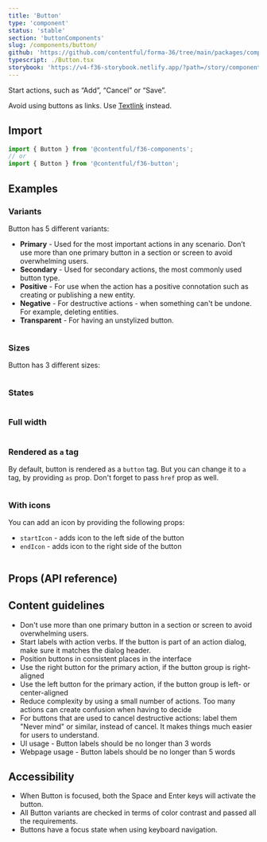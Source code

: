 ```yaml
---
title: 'Button'
type: 'component'
status: 'stable'
section: 'buttonComponents'
slug: /components/button/
github: 'https://github.com/contentful/forma-36/tree/main/packages/components/button'
typescript: ./Button.tsx
storybook: 'https://v4-f36-storybook.netlify.app/?path=/story/components-button--basic'
---
```


Start actions, such as “Add”, “Cancel” or “Save”.

Avoid using buttons as links. Use [Textlink](/components/text-link) instead.

## Import

```js static=true
import { Button } from '@contentful/f36-components';
// or
import { Button } from '@contentful/f36-button';
```

## Examples

### Variants

Button has 5 different variants:

- **Primary** - Used for the most important actions in any scenario. Don’t use more than one primary button in a section or screen to avoid overwhelming users.
- **Secondary** - Used for secondary actions, the most commonly used button type.
- **Positive** - For use when the action has a positive connotation such as creating or publishing a new entity.
- **Negative** - For destructive actions - when something can't be undone. For example, deleting entities.
- **Transparent** - For having an unstylized button.

```jsx file=../../examples/ButtonVariantsExample.tsx

```

### Sizes

Button has 3 different sizes:

```jsx file=../../examples/ButtonSizesExample.tsx

```

### States

```jsx file=../../examples/ButtonStatesExample.tsx

```

### Full width

```jsx file=../../examples/ButtonFullWidthExample.tsx

```

### Rendered as `a` tag

By default, button is rendered as a `button` tag. But you can change it to `a` tag, by providing `as` prop. Don't forget to pass `href` prop as well.

```jsx file=../../examples/ButtonAsAExample.tsx

```

### With icons

You can add an icon by providing the following props:

- `startIcon` - adds icon to the left side of the button
- `endIcon` - adds icon to the right side of the button

```jsx file=../../examples/ButtonWithIconExample.tsx

```

## Props (API reference)

<PropsTable of="Button" />

## Content guidelines

- Don't use more than one primary button in a section or screen to avoid overwhelming users.
- Start labels with action verbs. If the button is part of an action dialog, make sure it matches the dialog header.
- Position buttons in consistent places in the interface
- Use the right button for the primary action, if the button group is right-aligned
- Use the left button for the primary action, if the button group is left- or center-aligned
- Reduce complexity by using a small number of actions. Too many actions can create confusion when having to decide
- For buttons that are used to cancel destructive actions: label them "Never mind" or similar, instead of cancel. It makes things much easier for users to understand.
- UI usage - Button labels should be no longer than 3 words
- Webpage usage - Button labels should be no longer than 5 words

## Accessibility

- When Button is focused, both the Space and Enter keys will activate the button.
- All Button variants are checked in terms of color contrast and passed all the requirements.
- Buttons have a focus state when using keyboard navigation.
